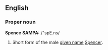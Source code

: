 ==English==
===Proper noun===
'''Spence'''
'''SAMPA:''' /"spE.ns/
#Short form of the male [[given name]] [[Spencer]].